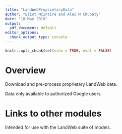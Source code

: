 ```yaml
---
title: "LandWebProprietaryData"
author: "Eliot McIntire and Alex M Chubaty"
date: "18 May 2018"
output:
  pdf_document: default
editor_options: 
  chunk_output_type: console
---
```


```r
knitr::opts_chunk$set(echo = TRUE, eval = FALSE)
```

# Overview

Download and pre-process proprietary LandWeb data.

Data only available to authorized Google users.

# Links to other modules

Intended for use with the LandWeb suite of models.
